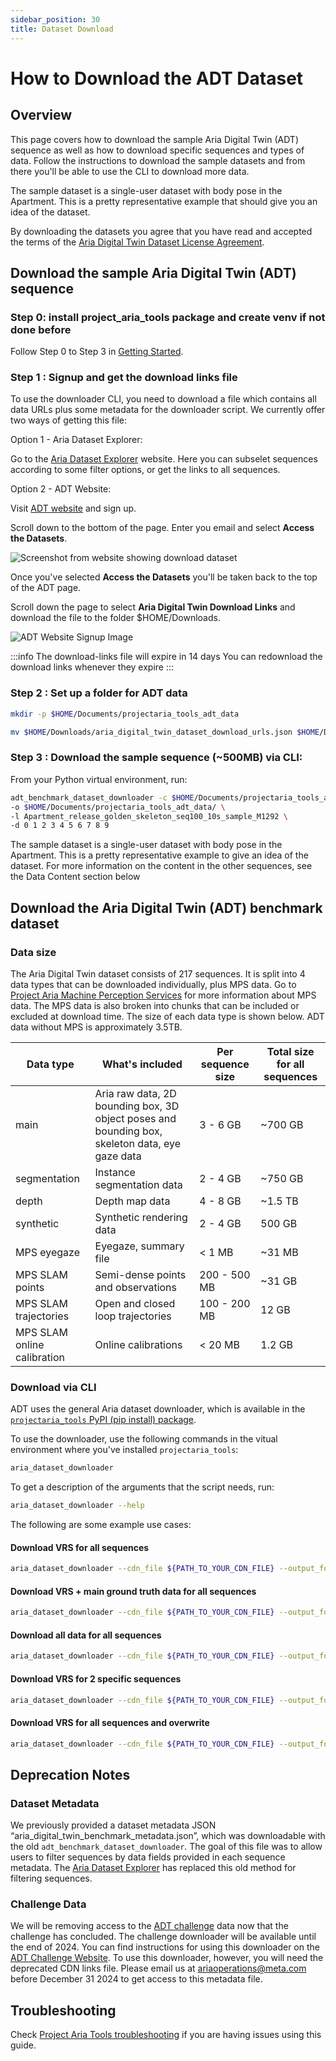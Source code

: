 ```yaml
---
sidebar_position: 30
title: Dataset Download
---
```

# How to Download the ADT Dataset

## Overview

This page covers how to download the sample Aria Digital Twin (ADT) sequence as well as how to download specific sequences and types of data. Follow the instructions to download the sample datasets and from there you'll be able to use the CLI to download more data.

The sample dataset is a single-user dataset with body pose in the Apartment. This is a pretty representative example that should give you an idea of the dataset.

By downloading the datasets you agree that you have read and accepted the terms of the [Aria Digital Twin Dataset License Agreement](https://www.projectaria.com/datasets/adt/license/).

## Download the sample Aria Digital Twin (ADT) sequence

### Step 0: install project_aria_tools package and create venv if not done before

Follow Step 0 to Step 3 in [Getting Started](/docs/open_datasets/aria_digital_twin_dataset/getting_started).

### Step 1 : Signup and get the download links file

To use the downloader CLI, you need to download a file which contains all data URLs plus some metadata for the downloader script.
We currently offer two ways of getting this file:

Option 1 - Aria Dataset Explorer:

Go to the [Aria Dataset Explorer](https://explorer.projectaria.com/) website.
Here you can subselet sequences according to some filter options, or get the links to all sequences.


Option 2 - ADT Website:

Visit [ADT website](https://www.projectaria.com/datasets/adt/) and sign up.

Scroll down to the bottom of the page. Enter you email and select **Access the Datasets**.

![Screenshot from website showing download dataset](/img/open_datasets/aria_digital_twin_dataset/download_page.png)

Once you've selected **Access the Datasets** you'll be taken back to the top of the ADT page.

Scroll down the page to select **Aria Digital Twin Download Links** and download the file to the folder $HOME/Downloads.

<div style={{textAlign: 'center'}}>

![ADT Website Signup Image](/img/open_datasets/aria_digital_twin_dataset/download_button.png)

</div>

:::info The download-links file will expire in 14 days
You can redownload the download links whenever they expire
:::


### Step 2 : Set up a folder for ADT data

```bash
mkdir -p $HOME/Documents/projectaria_tools_adt_data

mv $HOME/Downloads/aria_digital_twin_dataset_download_urls.json $HOME/Documents/projectaria_tools_adt_data/
```

### Step 3 : Download the sample sequence (~500MB) via CLI:

From your Python virtual environment, run:

```bash
adt_benchmark_dataset_downloader -c $HOME/Documents/projectaria_tools_adt_data/aria_digital_twin_dataset_download_urls.json \
-o $HOME/Documents/projectaria_tools_adt_data/ \
-l Apartment_release_golden_skeleton_seq100_10s_sample_M1292 \
-d 0 1 2 3 4 5 6 7 8 9
```

The sample dataset is a single-user dataset with body pose in the Apartment. This is a pretty representative example to give an idea of the dataset.
For more information on the content in the other sequences, see the Data Content section below

## Download the Aria Digital Twin (ADT) benchmark dataset
### Data size

The Aria Digital Twin dataset consists of 217 sequences. It is split into 4 data types that can be downloaded individually, plus MPS data. Go to [Project Aria Machine Perception Services](/ARK/mps/mps.mdx) for more information about MPS data. The MPS data is also broken into chunks that can be included or excluded at download time. The size of each data type is shown below. ADT data without MPS is approximately 3.5TB.

| **Data type** | What's included | Per sequence size | Total size for all sequences |
| --- | --- | --- | --- |
| main | Aria raw data, 2D bounding box, 3D object poses and bounding box, skeleton data, eye gaze data | 3 - 6 GB | ~700 GB |
| segmentation | Instance segmentation data | 2 - 4 GB | ~750 GB |
| depth | Depth map data | 4 - 8 GB | ~1.5 TB |
| synthetic | Synthetic rendering data | 2 - 4 GB | 500 GB |
| MPS eyegaze    | Eyegaze, summary file    | < 1 MB    | ~31 MB    |
| MPS SLAM points    | Semi-dense points and observations    | 200 - 500 MB    | ~31 GB    |
| MPS SLAM trajectories    | Open and closed loop trajectories    | 100 - 200 MB    | 12 GB    |
| MPS SLAM online calibration    | Online calibrations    |  < 20 MB    |  1.2 GB    |



### Download via CLI

ADT uses the general Aria dataset downloader, which is available in the [`projectaria_tools` PyPI (pip install) package](/data_utilities/installation/installation_python.mdx).

To use the downloader, use the following commands in the vitual environment where you've installed `projectaria_tools`:

```bash
aria_dataset_downloader
```

To get a description of the arguments that the script needs, run:

```bash
aria_dataset_downloader --help
```

The following are some example use cases:


#### Download VRS for all sequences

```bash
aria_dataset_downloader --cdn_file ${PATH_TO_YOUR_CDN_FILE} --output_folder ${OUTPUT_FOLDER_PATH} --data_types 0
```

#### Download VRS + main ground truth data for all sequences

```bash
aria_dataset_downloader --cdn_file ${PATH_TO_YOUR_CDN_FILE} --output_folder ${OUTPUT_FOLDER_PATH} --data_types 0 6
```


#### Download all data for all sequences

```bash
aria_dataset_downloader --cdn_file ${PATH_TO_YOUR_CDN_FILE} --output_folder ${OUTPUT_FOLDER_PATH} --data_types 0 1 2 3 4 5 6 7 8 9
```

#### Download VRS for 2 specific sequences

```bash
aria_dataset_downloader --cdn_file ${PATH_TO_YOUR_CDN_FILE} --output_folder ${OUTPUT_FOLDER_PATH} --data_types 0 --sequence_names Apartment_release_clean_seq131_M1292 Apartment_release_clean_seq133_M1292
```

#### Download VRS for all sequences and overwrite

```bash
aria_dataset_downloader --cdn_file ${PATH_TO_YOUR_CDN_FILE} --output_folder ${OUTPUT_FOLDER_PATH} --data_types 0 --overwrite
```

## Deprecation Notes

### Dataset Metadata

We previously provided a dataset metadata JSON “aria_digital_twin_benchmark_metadata.json”, which was downloadable with the old `adt_benchmark_dataset_downloader`. The goal of this file was to allow users to filter sequences by data fields provided in each sequence metadata. The [Aria Dataset Explorer](https://explorer.projectaria.com/) has replaced this old method for filtering sequences.

### Challenge Data

We will be removing access to the [ADT challenge](https://eval.ai/web/challenges/challenge-page/2093/overview) data now that the challenge has concluded. The challenge downloader will be available until the end of 2024. You can find instructions for using this downloader on the [ADT Challenge Website](https://eval.ai/web/challenges/challenge-page/2093/phases). To use this downloader, however, you will need the deprecated CDN links file. Please email us at ariaoperations@meta.com before December 31 2024 to get access to this metadata file.

## Troubleshooting

Check [Project Aria Tools troubleshooting](/docs/data_utilities/installation/troubleshooting) if you are having issues using this guide.
